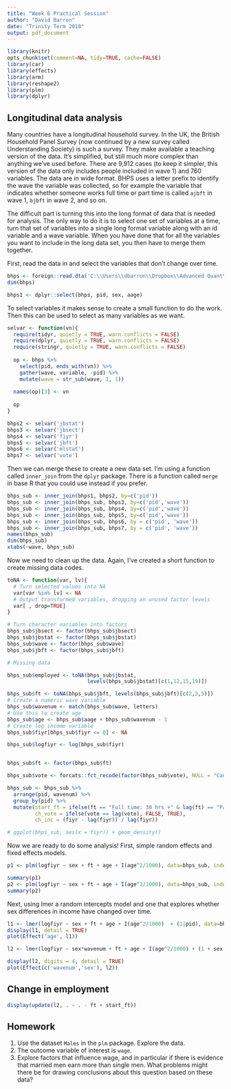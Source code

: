 ```yaml
---
title: "Week 6 Practical Session"
author: "David Barron"
date: "Trinity Term 2018"
output: pdf_document
---
```



```r
library(knitr)
opts_chunk$set(comment=NA, tidy=TRUE, cache=FALSE)
library(car)
library(effects)
library(arm)
library(reshape2)
library(plm)
library(dplyr)

```

## Longitudinal data analysis
Many countries have a longitudinal household survey.  In the UK, the British Household Panel Survey (now continued by a new survey called Understanding Society) is such a survey.  They make available a teaching version of the data.  It's simplified, but still much more complex than anything we've used before.  There are 9,912 cases (to keep it simpler, this version of the data only includes people included in wave 1) and 760 variables.  The data are in wide format.  BHPS uses a letter prefix to identify the wave the variable was collected, so for example the variable that indicates whether someone works full time or part time is called `ajbft` in wave 1, `bjbft` in wave 2, and so on.

The difficult part is turning this into the long format of data that is needed for analysis.  The only way to do it is to select one set of variables at a time, turn that set of variables into a single long format variable along with an id variable and a wave variable.  When you have done that for all the variables you want to include in the long data set, you then have to merge them together.

First, read the data in and select the variables that don't change over time.

```r
bhps <- foreign::read.dta('C:\\Users\\dbarron\\Dropbox\\Advanced Quant\\BHPS\\stata9\\bhps_sampler3.dta')
dim(bhps)

bhps1 <- dplyr::select(bhps, pid, sex, aage)
```

To select variables it makes sense to create a small function to do the work. Then this can be used to select as many variables as we want.

```r
selvar <- function(vn){
  require(tidyr, quietly = TRUE, warn.conflicts = FALSE)
  require(dplyr, quietly = TRUE, warn.conflicts = FALSE)
  require(stringr, quietly = TRUE, warn.conflicts = FALSE)
  
  op <- bhps %>%
    select(pid, ends_with(vn)) %>%
    gather(wave, variable, -pid) %>%
    mutate(wave = str_sub(wave, 1, 1))
  
  names(op)[3] <- vn
  
  op
}

bhps2 <- selvar('jbstat')
bhps3 <- selvar('jbsect')
bhps4 <- selvar('fiyr')
bhps5 <- selvar('jbft')
bhps6 <- selvar('mlstat')
bhps7 <- selvar('vote')
```

Then we can merge these to create a new data set.  I'm using a function called `inner_join` from the `dplyr` package. There is a function called `merge` in base R that you could use instead if you prefer.

```r

bhps_sub <- inner_join(bhps1, bhps2, by=c('pid'))
bhps_sub <- inner_join(bhps_sub, bhps3, by=c('pid','wave'))
bhps_sub <- inner_join(bhps_sub, bhps4, by=c('pid','wave'))
bhps_sub <- inner_join(bhps_sub, bhps5, by=c('pid','wave'))
bhps_sub <- inner_join(bhps_sub, bhps6, by = c('pid', 'wave'))
bhps_sub <- inner_join(bhps_sub, bhps7, by = c('pid', 'wave'))
names(bhps_sub)
dim(bhps_sub)
xtabs(~wave, bhps_sub)
```

Now we need to clean up the data.  Again, I've created a short function to create missing data codes.

```r
toNA <- function(var, lv){
  # Turn selected values into NA
  var[var %in% lv] <- NA
  # Output transformed variables, dropping an unused factor levels
  var[ , drop=TRUE]
}

# Turn character variables into factors
bhps_sub$jbsect <- factor(bhps_sub$jbsect)
bhps_sub$jbstat <- factor(bhps_sub$jbstat)
bhps_sub$wave <- factor(bhps_sub$wave)
bhps_sub$jbft <- factor(bhps_sub$jbft)

# Missing data

bhps_sub$employed <- toNA(bhps_sub$jbstat, 
                          levels(bhps_sub$jbstat)[c(1,12,15,19)])

bhps_sub$ft <- toNA(bhps_sub$jbft, levels(bhps_sub$jbft)[c(2,3,5)])
# Create a numeric wave variable
bhps_sub$wavenum <- match(bhps_sub$wave, letters)
# Use this to create age
bhps_sub$age <- bhps_sub$aage + bhps_sub$wavenum - 1
# Create log income variable
bhps_sub$fiyr[bhps_sub$fiyr <= 0] <- NA

bhps_sub$logfiyr <- log(bhps_sub$fiyr)


bhps_sub$ft <- factor(bhps_sub$ft)

bhps_sub$vote <- forcats::fct_recode(factor(bhps_sub$vote), NULL = "Can't vote" , NULL = "Don't know" , NULL = "Missing or wild" , NULL = "Proxy and or phone" , NULL = "Proxy respondent", NULL = "Refused", NULL = "Respondent absent this wave", Other = "Other Party", Other = "Other answer")

bhps_sub <- bhps_sub %>%
  arrange(pid, wavenum) %>%
  group_by(pid) %>%
  mutate(start_ft = ifelse(ft == "Full time: 30 hrs +" & lag(ft) == "Part time: lt 30 hrs", 'Yes', 'No'),
         ch_vote = ifelse(vote == lag(vote), FALSE, TRUE),
         ch_inc = (fiyr - lag(fiyr)) / lag(fiyr))

# ggplot(bhps_sub, aes(x = fiyr)) + geom_density()
```

Now we are ready to do some analysis! First, simple random effects and fixed effects models.

```r

p1 <- plm(logfiyr ~ sex + ft + age + I(age^2/1000), data=bhps_sub, index=c('pid','wavenum'))

summary(p1)
p2 <- plm(logfiyr ~ sex + ft + age + I(age^2/1000), data=bhps_sub, index=c('pid','wavenum'), model='random')
summary(p2)

```

Next, using lmer a random intercepts model and one that explores whether sex differences in income have changed over time.

```r
l1 <- lmer(logfiyr ~ sex + ft + age + I(age^2/1000)  + (1|pid), data=bhps_sub )
display(l1, detail = TRUE)
plot(Effect('age', l1))

l2 <- lmer(logfiyr ~ sex*wavenum + ft + age + I(age^2/1000) + (1 + sex|pid), data=bhps_sub)

display(l2, digits = 4, detail = TRUE)
plot(Effect(c('wavenum','sex'), l2))
```

## Change in employment

```r

display(update(l2, . ~ . - ft + start_ft))
```


## Homework
1. Use the dataset `Males` in the `plm` package.  Explore the data.
2. The outcome variable of interest is `wage`.
3. Explore factors that influence wage, and in particular if there is evidence that married men earn more than single men.  What problems might there be for drawing conclusions about this question based on these data?
